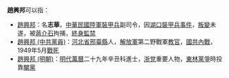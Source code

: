'''趙興邦'''可以指：

*[[趙興邦|趙興邦]]：名'''志華'''，[[中華民國陸軍|中華民國陸軍]][[裝甲兵|裝甲兵]]副司令，因[[湖口裝甲兵事件|湖口裝甲兵事件]]，[[军事政变|叛變]]未遂，被[[蔣介石|蔣介石]]拘捕，[[終身監禁|終身監禁]]
*[[趙興邦_(中共黨員)|趙興邦 (中共黨員)]]：[[河北省|河北省]][[邢臺縣|邢臺縣]]人，[[解放軍|解放軍]]第二野戰軍[[教官|教官]]，[[國共內戰|國共內戰]]，1949年5月[[戰死|戰死]]
*[[趙興邦_(明朝)|趙興邦 (明朝)]]：[[明代|明代]][[萬曆|萬曆]]二十九年辛丑科進士，[[浙党|浙党]]重要人物，[[東林黨爭|東林黨爭]]時投靠[[閹黨|閹黨]]

{{disambig|Cat=三字中國相關消歧義}}